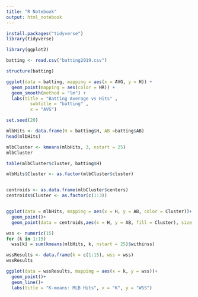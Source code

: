 ```yaml
---
title: "R Notebook"
output: html_notebook
---
```


```r
install.packages("tidyverse")
library(tidyverse)
```


```r
library(ggplot2)
```


```r
batting <- read.csv("batting2019.csv")

structure(batting)
```


```r
ggplot(data = batting, mapping = aes(x = AVG, y = H)) +
  geom_point(mapping = aes(color = HR)) +
  geom_smooth(method = "lm") +
  labs(title = "Batting Average vs Hits" ,
         subtitle = "batting" ,
         x = "AVG")
```


```r
set.seed(20)

mlbHits <- data.frame(H = batting$H, AB =batting$AB)
head(mlbHits)
```


```r
mlbCluster <- kmeans(mlbHits, 3, nstart = 25)
mlbCluster
```


```r
table(mlbCluster$cluster, batting$H)
```


```r
mlbHits$Cluster <- as.factor(mlbCluster$cluster)


centroids <- as.data.frame(mlbCluster$centers)
centroids$Cluster <- as.factor(c(1:3))


ggplot(data = mlbHits, mapping = aes(x = H, y = AB, color = Cluster))+
  geom_point()+
  geom_point(data = centroids,aes(x = H, y = AB, fill = Cluster), size = 5, shape = 13) + labs(title = "At-Bats vs. Hits", x = "Hits", y = "At-Bats")
```


```r
wss <- numeric(15)
for (k in 1:15)
  wss[k] = sum(kmeans(mlbHits, k, nstart = 25)$withinss)
```


```r
wssResults <- data.frame(k = c(1:15), wss = wss)
wssResults
```


```r
ggplot(data = wssResults, mapping = aes(x = k, y = wss))+
  geom_point()+
  geom_line()+
  labs(title = "K-means: MLB Hits", x = "K", y = "WSS")
```



